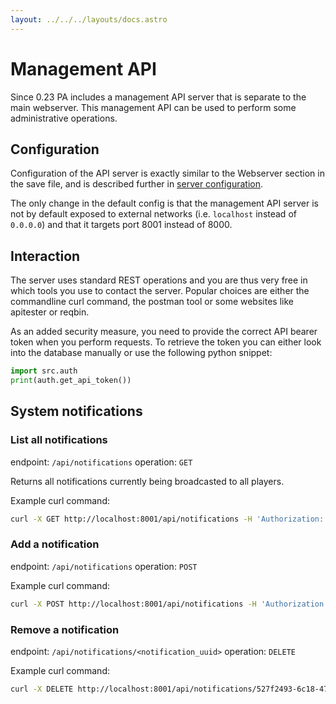 ```yaml
---
layout: ../../../layouts/docs.astro
---
```


# Management API

Since 0.23 PA includes a management API server that is separate to the main webserver.
This management API can be used to perform some administrative operations.

## Configuration

Configuration of the API server is exactly similar to the Webserver section in the save file, and is described further in [server configuration](../configuration/).

The only change in the default config is that the management API server is not by default exposed to external networks (i.e. `localhost` instead of `0.0.0.0`) and that it targets port 8001 instead of 8000.

## Interaction

The server uses standard REST operations and you are thus very free in which tools you use to contact the server.
Popular choices are either the commandline curl command, the postman tool or some websites like apitester or reqbin.

As an added security measure, you need to provide the correct API bearer token when you perform requests.
To retrieve the token you can either look into the database manually or use the following python snippet:

```python
import src.auth
print(auth.get_api_token())
```

## System notifications

### List all notifications

endpoint: `/api/notifications`
operation: `GET`

Returns all notifications currently being broadcasted to all players.

Example curl command:

```bash
curl -X GET http://localhost:8001/api/notifications -H 'Authorization: Bearer 0b9f515e153e0e07782e9e41a0ebf0bf7137d0fd655a03ebc4991f24302c313e'
```

### Add a notification

endpoint: `/api/notifications`
operation: `POST`

Example curl command:

```bash
curl -X POST http://localhost:8001/api/notifications -H 'Authorization: Bearer 0b9f515e153e0e07782e9e41a0ebf0bf7137d0fd655a03ebc4991f24302c313e' -d '{"message": "EXPECTED SERVER MAINTENANCE SUNDAY 11/10/2020 AT 15:50 GMT+2"}'
```

### Remove a notification

endpoint: `/api/notifications/<notification_uuid>`
operation: `DELETE`

Example curl command:

```bash
curl -X DELETE http://localhost:8001/api/notifications/527f2493-6c18-4760-8c19-6a63b70c2961 -H 'Authorization: Bearer 0b9f515e153e0e07782e9e41a0ebf0bf7137d0fd655a03ebc4991f24302c313e'
```
